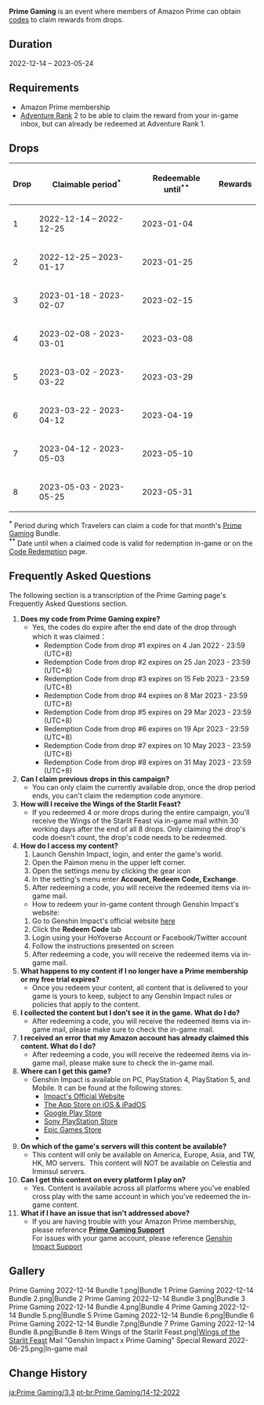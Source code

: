 {{See Also|Mail/"Genshin Impact x Prime Gaming" Special Reward}}
{{Event
|name              = Prime Gaming 2022-12-14
|image             = Get the Brand New Wings of the Starlit Feast to Enrich Your Adventures Genshin Impact x Prime Gaming.png
|type              = Web
|group             = Promotional Code
|time_known        = yes
|time_start        = 2022-12-14 00:00:00
|time_end          = 2023-05-24 23:59:59
|link1             = 
|link2             = https://gaming.amazon.com/loot/genshinimpact
|link2name         = Prime Gaming Page
|link3             = https://genshin.hoyoverse.com/en/news/detail/105373
|link3name         = Wings of the Starlit Feast Announcement
}}
{{Description|Enrich your adventures with various in-game items through our offer for Prime members only.}}
{{Description|To add excitement to our ongoing campaign on Prime Gaming, we're announcing that travellers who participate in the campaign may receive Wings of the Starlit Feast as a special reward celebrating the collaboration.<br>Between December 2022 and May 2023, Prime Gaming members can claim a Genshin Impact Bundle code for free on Prime Gaming and redeem various in-game items as the Bundle updates every three weeks. If you redeemed 4 or more drops during the entire campaign, you'll receive the Wings of the Starlit Feast via in-game mail within 30 working days after the end of all 8 drops. One account can receive no more than one Wings of the Starlit Feast.<br>Please note that the Genshin Impact Prime Gaming Bundles are only available in selected regions.}}
'''Prime Gaming''' is an event where members of Amazon Prime can obtain [[Promotional Codes|codes]] to claim rewards from drops.

==Duration==
2022-12-14 – 2023-05-24

==Requirements==
*Amazon Prime membership
*[[Adventure Rank]] 2 to be able to claim the reward from your in-game inbox, but can already be redeemed at Adventure Rank 1.

==Drops==
{|class="article-table align-center"
!Drop !! Claimable period<sup>*</sup>
!Redeemable until<sup>**</sup> !! Rewards
|-
|1 || 2022-12-14 – 2022-12-25
|2023-01-04 || {{Card|Primogem|60}}{{Card|Hero's Wit|8}}{{Card|Northern Apple Stew|5}}
|-
|2 || 2022-12-25 – 2023-01-17
|2023-01-25 || {{Card|Fragile Resin|1}}{{Card|Mora|40,000}}{{Card|Mystic Enhancement Ore|4}}
|-
|3 || 2023-01-18 - 2023-02-07
|2023-02-15 || {{Card|Primogem|60}}{{Card|Hero's Wit|8}}{{Card|Crab, Ham & Veggie Bake|5}}
|-
|4 || 2023-02-08 - 2023-03-01
|2023-03-08 || {{Card|Fragile Resin|1}}{{Card|Mora|20,000}}{{Card|Mystic Enhancement Ore|8}}
|-
|5 || 2023-03-02 - 2023-03-22
|2023-03-29 || {{Card|Primogem|60}}{{Card|Hero's Wit|8}}{{Card|Adventurer's Breakfast Sandwich|5}}
|-
|6 || 2023-03-22 - 2023-04-12
|2023-04-19 || {{Card|Fragile Resin|1}}{{Card|Mora|20,000}}{{Card|Mystic Enhancement Ore|8}}
|-
|7 || 2023-04-12 - 2023-05-03
|2023-05-10 || {{Card|Primogem|60}}{{Card|Hero's Wit|8}}{{Card|Bountiful Year|5}}
|-
|8 || 2023-05-03 - 2023-05-25
|2023-05-31 ||  {{Card|Fragile Resin|1}}{{Card|Mora|40,000}}{{Card|Mystic Enhancement Ore|4}}
|}
<sup>'''<nowiki>*</nowiki>'''</sup> Period during which Travelers can claim a code for that month's [https://gaming.amazon.com/loot/genshinimpact Prime Gaming] Bundle.
<br>
<sup>'''<nowiki>**</nowiki>'''</sup> Date until when a claimed code is valid for redemption in-game or on the [https://genshin.hoyoverse.com/en/gift Code Redemption] page. <!--For instance: Prime Gaming Bundle #2 could be claimed on Amazon Prime until 1 September 2021, but a code claimed before that date could be redeemed until 8 September 2021.-->

==Frequently Asked Questions==
The following section is a transcription of the Prime Gaming page's Frequently Asked Questions section.
# '''Does my code from Prime Gaming expire?'''
#* Yes, the codes do expire after the end date of the drop through which it was claimed：
#** Redemption Code from drop #1 expires on 4 Jan 2022 - 23:59 (UTC+8)
#** Redemption Code from drop #2 expires on 25 Jan 2023 - 23:59 (UTC+8)
#** Redemption Code from drop #3 expires on 15 Feb 2023 - 23:59 (UTC+8)
#** Redemption Code from drop #4 expires on 8 Mar 2023 - 23:59 (UTC+8)
#**Redemption Code from drop #5 expires on 29 Mar 2023 - 23:59 (UTC+8)
#**Redemption Code from drop #6 expires on 19 Apr 2023 - 23:59 (UTC+8)
#**Redemption Code from drop #7 expires on 10 May 2023 - 23:59 (UTC+8)
#**Redemption Code from drop #8 expires on 31 May 2023 - 23:59 (UTC+8)
# '''Can I claim previous drops in this campaign?'''
#* You can only claim the currently available drop, once the drop period ends, you can't claim the redemption code anymore.
# '''How will I receive the Wings of the Starlit Feast?'''
#* If you redeemed 4 or more drops during the entire campaign, you'll receive the Wings of the Starlit Feast via in-game mail within 30 working days after the end of all 8 drops. Only claiming the drop's code doesn't count, the drop's code needs to be redeemed.
# '''How do I access my content?'''
## Launch Genshin Impact, login, and enter the game's world.
## Open the Paimon menu in the upper left corner.
## Open the settings menu by clicking the gear icon
## In the setting's menu enter '''Account, Redeem Code, Exchange'''.
## After redeeming a code, you will receive the redeemed items via in-game mail.
#* How to redeem your in-game content through Genshin Impact's website:
## Go to Genshin Impact's official website [https://genshin.hoyoverse.com/ here]
## Click the '''Redeem Code''' tab
## Login using your HoYoverse Account or Facebook/Twitter account
## Follow the instructions presented on screen
## After redeeming a code, you will receive the redeemed items via in-game mail.
# '''What happens to my content if I no longer have a Prime membership or my free trial expires?'''
#* Once you redeem your content, all content that is delivered to your game is yours to keep, subject to any Genshin Impact rules or policies that apply to the content.
# '''I collected the content but I don't see it in the game. What do I do?'''
#* After redeeming a code, you will receive the redeemed items via in-game mail, please make sure to check the in-game mail.
# '''I received an error that my Amazon account has already claimed this content. What do I do?'''
#* After redeeming a code, you will receive the redeemed items via in-game mail, please make sure to check the in-game mail.
# '''Where can I get this game?'''
#* Genshin Impact is available on PC, PlayStation 4, PlayStation 5, and Mobile. It can be found at the following stores:
#** [https://genshin.hoyoverse.com/en/Genshin Impact's Official Website]
#** [https://itunes.apple.com/app/id1517783697 The App Store on iOS & iPadOS]
#** [https://play.google.com/store/apps/details?id=com.miHoYo.GenshinImpact Google Play Store]
#** [https://www.playstation.com/en-us/games/genshin-impact/ Sony PlayStation Store]
#** [https://www.epicgames.com/store/p/genshin-impact Epic Games Store]
#**
# '''On which of the game's servers will this content be available?'''
#* This content will only be available on America, Europe, Asia, and TW, HK, MO servers.  This content will NOT be available on Celestia and Irminsul servers.
# '''Can I get this content on every platform I play on?'''
#* Yes. Content is available across all platforms where you've enabled cross play with the same account in which you've redeemed the in-game content.
# '''What if I have an issue that isn't addressed above?'''
#* If you are having trouble with your Amazon Prime membership, please reference [https://www.amazongames.com/en-us/support/prime-gaming '''Prime Gaming Support''']<br>For issues with your game account, please reference [https://www.hoyolab.com/article/202963 Genshin Impact Support]

==Gallery==
<gallery>
Prime Gaming 2022-12-14 Bundle 1.png|Bundle 1
Prime Gaming 2022-12-14 Bundle 2.png|Bundle 2
Prime Gaming 2022-12-14 Bundle 3.png|Bundle 3
Prime Gaming 2022-12-14 Bundle 4.png|Bundle 4
Prime Gaming 2022-12-14 Bundle 5.png|Bundle 5
Prime Gaming 2022-12-14 Bundle 6.png|Bundle 6
Prime Gaming 2022-12-14 Bundle 7.png|Bundle 7
Prime Gaming 2022-12-14 Bundle 8.png|Bundle 8
Item Wings of the Starlit Feast.png|[[Wings of the Starlit Feast]]
Mail "Genshin Impact x Prime Gaming" Special Reward 2022-06-25.png|In-game mail
</gallery>

==Change History==
{{Change History|3.3}}

[[ja:Prime Gaming/3.3]]
[[pt-br:Prime Gaming/14-12-2022]]